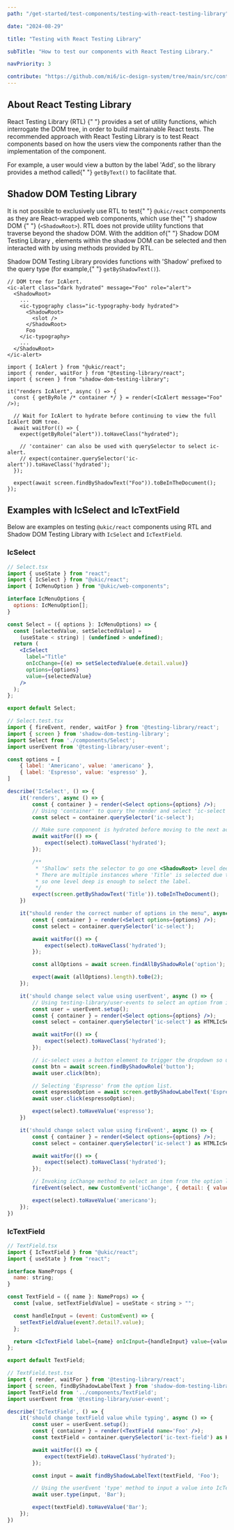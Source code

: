 ```yaml
---
path: "/get-started/test-components/testing-with-react-testing-library"

date: "2024-08-29"

title: "Testing with React Testing Library"

subTitle: "How to test our components with React Testing Library."

navPriority: 3

contribute: "https://github.com/mi6/ic-design-system/tree/main/src/content/structured/get-started/testing-with-react-testing-library.mdx"
---
```


## About React Testing Library

<p>
  <ic-link
    target="_blank"
    href="https://testing-library.com/docs/react-testing-library/intro"
    rel="noreferer noopener nofollow"
  >
    React Testing Library (RTL)
  </ic-link>{" "}
  provides a set of utility functions, which interrogate the DOM tree, in order
  to build maintainable React tests. The recommended approach with React Testing
  Library is to test React components based on how the users view the components
  rather than the implementation of the component.
</p>
<p>
  For example, a user would view a button by the label 'Add', so the library
  provides a method called{" "}
  <code style={{ backgroundColor: "#EEEFF0" }}>getByText()</code> to facilitate
  that.
</p>

## Shadow DOM Testing Library

<p>
  It is not possible to exclusively use RTL to test{" "}
  <code style={{ backgroundColor: "#EEEFF0" }}>@ukic/react</code> components as
  they are React-wrapped web components, which use the{" "}
  <ic-link
    target="_blank"
    href="https://developer.mozilla.org/en-US/docs/Web/Web_Components/Using_shadow_DOM"
    rel="noreferer noopener nofollow"
  >
    shadow DOM
  </ic-link>{" "}
  (<code style={{ backgroundColor: "#EEEFF0" }}>&lt;ShadowRoot&gt;</code>). RTL
  does not provide utility functions that traverse beyond the shadow DOM. With
  the addition of{" "}
  <ic-link
    target="_blank"
    href="https://github.com/KonnorRogers/shadow-dom-testing-library"
    rel="noreferer noopener nofollow"
  >
    Shadow DOM Testing Library
  </ic-link>
  , elements within the shadow DOM can be selected and then interacted with by using
  methods provided by RTL.
</p>
<p>
  Shadow DOM Testing Library provides functions with 'Shadow' prefixed to the
  query type (for example,{" "}
  <code style={{ backgroundColor: "#EEEFF0" }}>getByShadowText()</code>).
</p>

```tsx
// DOM tree for IcAlert.
<ic-alert class="dark hydrated" message="Foo" role="alert">
  <ShadowRoot>
    ...
    <ic-typography class="ic-typography-body hydrated">
      <ShadowRoot>
        <slot />
      </ShadowRoot>
      Foo
    </ic-typography>
    ...
  </ShadowRoot>
</ic-alert>
```

```tsx
import { IcAlert } from "@ukic/react";
import { render, waitFor } from "@testing-library/react";
import { screen } from "shadow-dom-testing-library";

it("renders IcAlert", async () => {
  const { getByRole /* container */ } = render(<IcAlert message="Foo" />);

  // Wait for IcAlert to hydrate before continuing to view the full IcAlert DOM tree.
  await waitFor(() => {
    expect(getByRole("alert")).toHaveClass("hydrated");

    // 'container' can also be used with querySelector to select ic-alert.
    // expect(container.querySelector('ic-alert')).toHaveClass('hydrated');
  });

  expect(await screen.findByShadowText("Foo")).toBeInTheDocument();
});
```

## Examples with IcSelect and IcTextField

Below are examples on testing `@ukic/react` components using RTL and Shadow DOM Testing Library with `IcSelect` and `IcTextField`.

### IcSelect

```jsx
// Select.tsx
import { useState } from "react";
import { IcSelect } from "@ukic/react";
import { IcMenuOption } from "@ukic/web-components";

interface IcMenuOptions {
  options: IcMenuOption[];
}

const Select = ({ options }: IcMenuOptions) => {
  const [selectedValue, setSelectedValue] =
    (useState < string) | (undefined > undefined);
  return (
    <IcSelect
      label="Title"
      onIcChange={(e) => setSelectedValue(e.detail.value)}
      options={options}
      value={selectedValue}
    />
  );
};

export default Select;
```

```jsx
// Select.test.tsx
import { fireEvent, render, waitFor } from '@testing-library/react';
import { screen } from 'shadow-dom-testing-library';
import Select from './components/Select';
import userEvent from '@testing-library/user-event';

const options = [
    { label: 'Americano', value: 'americano' },
    { label: 'Espresso', value: 'espresso' },
]

describe('IcSelect', () => {
    it('renders', async () => {
        const { container } = render(<Select options={options} />);
        // Using 'container' to query the render and select 'ic-select'.
        const select = container.querySelector('ic-select');

        // Make sure component is hydrated before moving to the next action.
        await waitFor(() => {
            expect(select).toHaveClass('hydrated');
        });

        /**
         * 'Shallow' sets the selector to go one <ShadowRoot> level deep.
         * There are multiple instances where 'Title' is selected due to aria properties
         * so one level deep is enough to select the label.
         */
        expect(screen.getByShadowText('Title')).toBeInTheDocument();
    })

    it("should render the correct number of options in the menu", async () => {
        const { container } = render(<Select options={options} />);
        const select = container.querySelector('ic-select');

        await waitFor(() => {
            expect(select).toHaveClass('hydrated');
        });

        const allOptions = await screen.findAllByShadowRole('option');

        expect(await (allOptions).length).toBe(2);
    });

    it('should change select value using userEvent', async () => {
        // Using testing-library/user-events to select an option from ic-select.
        const user = userEvent.setup();
        const { container } = render(<Select options={options} />);
        const select = container.querySelector('ic-select') as HTMLIcSelectElement;

        await waitFor(() => {
            expect(select).toHaveClass('hydrated');
        });

        // ic-select uses a button element to trigger the dropdown so using the button role as the selector.
        const btn = await screen.findByShadowRole('button');
        await user.click(btn);

        // Selecting 'Espresso' from the option list.
        const espressoOption = await screen.getByShadowLabelText('Espresso');
        await user.click(espressoOption);

        expect(select).toHaveValue('espresso');
    })

    it('should change select value using fireEvent', async () => {
        const { container } = render(<Select options={options} />);
        const select = container.querySelector('ic-select') as HTMLIcSelectElement;

        await waitFor(() => {
            expect(select).toHaveClass('hydrated');
        });

        // Invoking icChange method to select an item from the option list.
        fireEvent(select, new CustomEvent('icChange', { detail: { value: 'americano' }}));

        expect(select).toHaveValue('americano');
    });
})

```

### IcTextField

```jsx
// TextField.tsx
import { IcTextField } from "@ukic/react";
import { useState } from "react";

interface NameProps {
  name: string;
}

const TextField = ({ name }: NameProps) => {
  const [value, setTextFieldValue] = useState < string > "";

  const handleInput = (event: CustomEvent) => {
    setTextFieldValue(event?.detail?.value);
  };

  return <IcTextField label={name} onIcInput={handleInput} value={value} />;
};

export default TextField;
```

```jsx
// TextField.test.tsx
import { render, waitFor } from '@testing-library/react';
import { screen, findByShadowLabelText } from 'shadow-dom-testing-library';
import TextField from '../components/TextField';
import userEvent from '@testing-library/user-event';

describe('IcTextField', () => {
    it('should change textField value while typing', async () => {
        const user = userEvent.setup();
        const { container } = render(<TextField name='Foo' />);
        const textField = container.querySelector('ic-text-field') as HTMLIcTextFieldElement;

        await waitFor(() => {
            expect(textField).toHaveClass('hydrated');
        });

        const input = await findByShadowLabelText(textField, 'Foo');

        // Using the userEvent 'type' method to input a value into IcTextField.
        await user.type(input, 'Bar');

        expect(textField).toHaveValue('Bar');
    });
})
```
